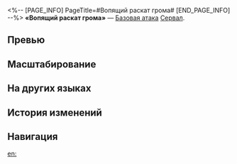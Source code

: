 <%-- [PAGE_INFO]
PageTitle=#Вопящий раскат грома#
[END_PAGE_INFO] --%>
{{Навык Инфобокс
|Название         = Вопящий раскат грома
|Изображение      = Навык Вопящий раскат грома.png
|Персонаж         = Сервал
|Тип              = Базовая атака
|Тэг              = Одиночная атака
|УронСтойк        = 10
|ЭнергияГен       = 20
|Энергия          = 
|Длительность     = 
|Описание         = Наносит выбранному противнику электрический урон, равный {{Цвет|Выделенный|50%—110%}} от силы атаки Сервал.
|Свойство1        = 
|Масштабирование1 = 
}}
'''«Вопящий раскат грома»''' — [[Базовая атака]] [[Сервал]].

==Превью==
{{Превью
|Файл = Вопящий раскат грома Превью
}}

==Масштабирование==
{{Масштабирование навыка
|50%;60%;70%;80%;90%;100%;110%;120%;130%;140%
}}

==На других языках==
{{На других языках
|en   = Roaring Thunderclap
|zhs  = 雷鸣音阶
|zht  = 雷鳴音階
|ja   = {{Rubi|雷鳴音階|らいめいおんかい}}
|ko   = 뇌명의 음계
|es   = Trueno ensordecedor
|fr   = Coup de tonnerre rugissant
|ru   = Вопящий раскат грома
|th   = Roaring Thunderclap
|vi   = Thang Âm Sấm Sét
|de   = Grollender Donner
|id   = Roaring Thunderclap
|pt   = Trovoada Estrondosa
}}

==История изменений==
{{История изменений|3.5}}

==Навигация==
{{Навык Навбокс|Сервал}}

[[en:]]